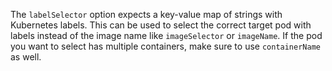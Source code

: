 The `labelSelector` option expects a key-value map of strings with Kubernetes labels. This can be used to select the correct target pod with labels instead of the image name like `imageSelector` or `imageName`. If the pod you want to select has multiple containers, make sure to use `containerName` as well.